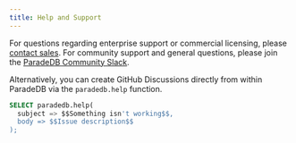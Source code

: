 ```yaml
---
title: Help and Support
---
```


For questions regarding enterprise support or commercial licensing, please [contact sales](mailto:sales@paradedb.com).
For community support and general questions, please join the [ParadeDB Community Slack](https://join.slack.com/t/paradedbcommunity/shared_invite/zt-32abtyjg4-yoYoi~RPh9MSW8tDbl0BQw).

Alternatively, you can create GitHub Discussions directly from within ParadeDB via the `paradedb.help` function.

```sql
SELECT paradedb.help(
  subject => $$Something isn't working$$,
  body => $$Issue description$$
);
```
